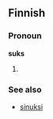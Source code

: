 ==Finnish==

===Pronoun===
'''suks'''

# {{colloquial|lang=fi}} {{fi-form of|sinä|type=pronoun|case=translative}}

===See also===

* [[sinuksi#Finnish|sinuksi]]